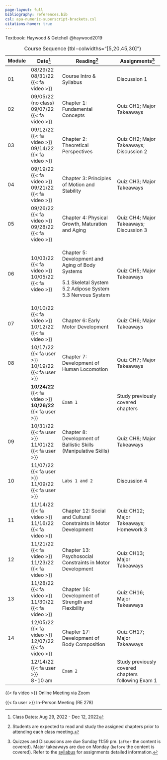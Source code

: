 ```yaml
---
page-layout: full
bibliography: references.bib
csl: apa-numeric-superscript-brackets.csl
citations-hover: true
---
```


Textbook: Haywood & Getchell @haywood2019

+--------+----------------------------------+------------------------------------------------------------------+----------------------------------------------------+
| Module | Date[^1]                         | Reading[^2]                                                      | Assignments[^3]                                    |
+========+==================================+==================================================================+====================================================+
| 01     | 08/29/22\                        | Course Intro & Syllabus                                          | Discussion 1                                       |
|        | 08/31/22 {{< fa video >}}        |                                                                  |                                                    |
+--------+----------------------------------+------------------------------------------------------------------+----------------------------------------------------+
| 02     | 09/05/22 (no class)\             | Chapter 1: Fundamental Concepts                                  | Quiz CH1; Major Takeaways                          |
|        | 09/07/22 {{< fa video >}}        |                                                                  |                                                    |
+--------+----------------------------------+------------------------------------------------------------------+----------------------------------------------------+
| 03     | 09/12/22 {{< fa video >}}\       | Chapter 2: Theoretical Perspectives                              | Quiz CH2; Major Takeaways; Discussion 2            |
|        | 09/14/22 {{< fa video >}}        |                                                                  |                                                    |
+--------+----------------------------------+------------------------------------------------------------------+----------------------------------------------------+
| 04     | 09/19/22 {{< fa video >}}\       | Chapter 3: Principles of Motion and Stability                    | Quiz CH3; Major Takeaways                          |
|        | 09/21/22 {{< fa video >}}        |                                                                  |                                                    |
+--------+----------------------------------+------------------------------------------------------------------+----------------------------------------------------+
| 05     | 09/26/22 {{< fa video >}}\       | Chapter 4: Physical Growth, Maturation and Aging                 | Quiz CH4; Major Takeaways; Discussion 3            |
|        | 09/28/22 {{< fa video >}}        |                                                                  |                                                    |
+--------+----------------------------------+------------------------------------------------------------------+----------------------------------------------------+
| 06     | 10/03/22 {{< fa video >}}\       | Chapter 5: Development and Aging of Body Systems                 | Quiz CH5; Major Takeaways                          |
|        | 10/05/22 {{< fa video >}}        |                                                                  |                                                    |
|        |                                  | 5.1 Skeletal System\                                             |                                                    |
|        |                                  | 5.2 Adipose System\                                              |                                                    |
|        |                                  | 5.3 Nervous System                                               |                                                    |
+--------+----------------------------------+------------------------------------------------------------------+----------------------------------------------------+
| 07     | 10/10/22 {{< fa video >}}\       | Chapter 6: Early Motor Development                               | Quiz CH6; Major Takeaways                          |
|        | 10/12/22 {{< fa video >}}        |                                                                  |                                                    |
+--------+----------------------------------+------------------------------------------------------------------+----------------------------------------------------+
| 08     | 10/17/22 {{< fa user >}}\        | Chapter 7: Development of Human Locomotion                       | Quiz CH7; Major Takeaways                          |
|        | 10/19/22 {{< fa user >}}         |                                                                  |                                                    |
+--------+----------------------------------+------------------------------------------------------------------+----------------------------------------------------+
|        | **10/24/22** {{< fa video >}}**\ | `Exam 1`                                                         | Study previously covered chapters                  |
|        | 10/26/22** {{< fa user >}}       |                                                                  |                                                    |
+--------+----------------------------------+------------------------------------------------------------------+----------------------------------------------------+
| 09     | 10/31/22 {{< fa user >}}\        | Chapter 8: Development of Ballistic Skills (Manipulative Skills) | Quiz CH8; Major Takeaways                          |
|        | 11/01/22 {{< fa user >}}         |                                                                  |                                                    |
+--------+----------------------------------+------------------------------------------------------------------+----------------------------------------------------+
| 10     | 11/07/22 {{< fa user >}}\        | `Labs 1 and 2`                                                   | Discussion 4                                       |
|        | 11/09/22 {{< fa user >}}         |                                                                  |                                                    |
+--------+----------------------------------+------------------------------------------------------------------+----------------------------------------------------+
| 11     | 11/14/22 {{< fa video >}}\       | Chapter 12: Social and Cultural Constraints in Motor Development | Quiz CH12; Major Takeaways; Homework 3             |
|        | 11/16/22 {{< fa video >}}        |                                                                  |                                                    |
+--------+----------------------------------+------------------------------------------------------------------+----------------------------------------------------+
| 12     | 11/21/22 {{< fa video >}}\       | Chapter 13: Psychosocial Constraints in Motor Development        | Quiz CH13; Major Takeaways                         |
|        | 11/23/22 {{< fa video >}}        |                                                                  |                                                    |
+--------+----------------------------------+------------------------------------------------------------------+----------------------------------------------------+
| 13     | 11/28/22 {{< fa video >}}\       | Chapter 16: Development of Strength and Flexibility              | Quiz CH16; Major Takeaways                         |
|        | 11/30/22 {{< fa video >}}\       |                                                                  |                                                    |
+--------+----------------------------------+------------------------------------------------------------------+----------------------------------------------------+
| 14     | 12/05/22 {{< fa video >}}\       | Chapter 17: Development of Body Composition                      | Quiz CH17; Major Takeaways                         |
|        | 12/07/22 {{< fa video >}}        |                                                                  |                                                    |
+--------+----------------------------------+------------------------------------------------------------------+----------------------------------------------------+
|        | 12/14/22 {{< fa user >}}\        | `Exam 2`                                                         | Study previously covered chapters following Exam 1 |
|        | 8-10 am                          |                                                                  |                                                    |
+--------+----------------------------------+------------------------------------------------------------------+----------------------------------------------------+

: Course Sequence {tbl-colwidths="\[5,20,45,30\]"}

[^1]: Class Dates: Aug 29, 2022 - Dec 12, 2022

[^2]: Students are expected to read and study the assigned chapters prior to attending each class meeting.

[^3]: Quizzes and Discussions are due Sunday 11:59 pm. (`after` the content is covered). Major takeaways are due on Monday (`before` the content is covered). Refer to the [syllabus](syllabus.qmd) for assignments detailed information.

{{< fa video >}} Online Meeting via Zoom

{{< fa user >}} In-Person Meeting (RE 278)
